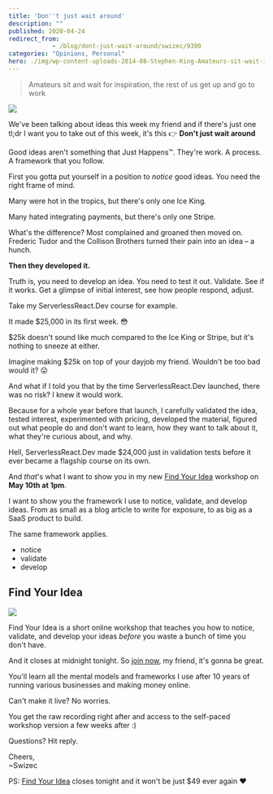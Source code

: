 ```yaml
---
title: 'Don''t just wait around'
description: ""
published: 2020-04-24
redirect_from: 
            - /blog/dont-just-wait-around/swizec/9390
categories: "Opinions, Personal"
hero: ./img/wp-content-uploads-2014-08-Stephen-King-Amateurs-sit-wait-inspiration-rest-us-get-up-go-work.png
---
```

> Amateurs sit and wait for inspiration, the rest of us get up and go to work

![](./img/wp-content-uploads-2014-08-Stephen-King-Amateurs-sit-wait-inspiration-rest-us-get-up-go-work.png)

We&#x27;ve been talking about ideas this week my friend and if there&#x27;s just one tl;dr I want you to take out of this week, it&#x27;s this 👉 **Don&#x27;t just wait around**

Good ideas aren&#x27;t something that Just Happens™. They&#x27;re work. A process. A framework that you follow.

First you gotta put yourself in a position to _notice_ good ideas. You need the right frame of mind.

Many were hot in the tropics, but there&#x27;s only one Ice King.

Many hated integrating payments, but there&#x27;s only one Stripe.

What&#x27;s the difference? Most complained and groaned then moved on. Frederic Tudor and the Collison Brothers turned their pain into an idea – a hunch.

**Then they developed it.**

Truth is, you need to develop an idea. You need to test it out. Validate. See if it works. Get a glimpse of initial interest, see how people respond, adjust.

Take my ServerlessReact.Dev course for example.

It made \$25,000 in its first week. 😳

\$25k doesn&#x27;t sound like much compared to the Ice King or Stripe, but it&#x27;s nothing to sneeze at either.

Imagine making \$25k on top of your dayjob my friend. Wouldn&#x27;t be too bad would it? 😛

And what if I told you that by the time ServerlessReact.Dev launched, there was no risk? I knew it would work.

Because for a whole year before that launch, I carefully validated the idea, tested interest, experimented with pricing, developed the material, figured out what people do and don&#x27;t want to learn, how they want to talk about it, what they&#x27;re curious about, and why.

Hell, ServerlessReact.Dev made \$24,000 just in validation tests before it ever became a flagship course on its own.

And _that_&#x27;s what I want to show you in my new [Find Your Idea](https://gum.co/fKfYf) workshop on **May 10th at 1pm**.

I want to show you the framework I use to notice, validate, and develop ideas. From as small as a blog article to write for exposure, to as big as a SaaS product to build.

The same framework applies.

- notice
- validate
- develop

## Find Your Idea

[![](./img/HQpmAbo.png)](https://gum.co/fKfYf)

Find Your Idea is a short online workshop that teaches you how to notice, validate, and develop your ideas _before_ you waste a bunch of time you don&#x27;t have.

And it closes at midnight tonight. So [join now](https://gum.co/fKfYf), my friend, it&#x27;s gonna be great.

You&#x27;ll learn all the mental models and frameworks I use after 10 years of running various businesses and making money online.

Can&#x27;t make it live? No worries.

You get the raw recording right after and access to the self-paced workshop version a few weeks after :)

Questions? Hit reply.

Cheers,  
~Swizec

PS: [Find Your Idea](https://gum.co/fKfYf) closes tonight and it won&#x27;t be just \$49 ever again ❤️
